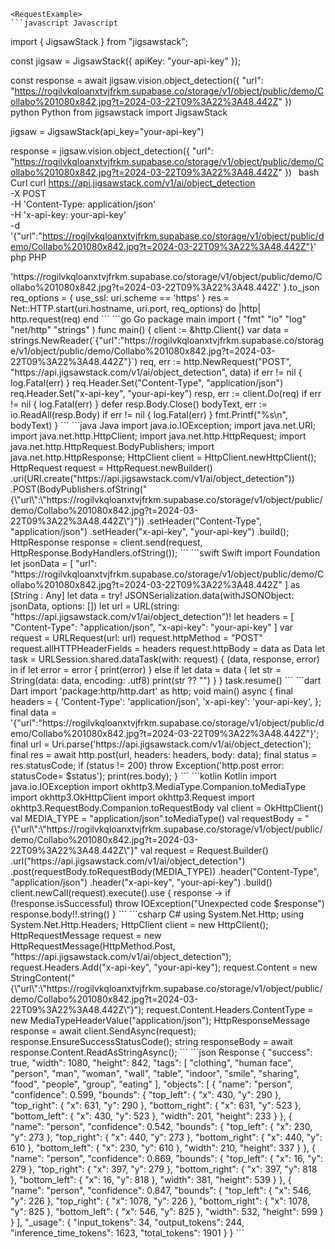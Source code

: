
    <RequestExample>
    ```javascript Javascript
import { JigsawStack } from "jigsawstack";

const jigsaw = JigsawStack({ apiKey: "your-api-key" });

const response = await jigsaw.vision.object_detection({
      "url": "https://rogilvkqloanxtvjfrkm.supabase.co/storage/v1/object/public/demo/Collabo%201080x842.jpg?t=2024-03-22T09%3A22%3A48.442Z"
})
    ```
    ```python Python
from jigsawstack import JigsawStack

jigsaw = JigsawStack(api_key="your-api-key")

response = jigsaw.vision.object_detection({
      "url": "https://rogilvkqloanxtvjfrkm.supabase.co/storage/v1/object/public/demo/Collabo%201080x842.jpg?t=2024-03-22T09%3A22%3A48.442Z"
})
    ```
    ```bash Curl
curl https://api.jigsawstack.com/v1/ai/object_detection \
 -X POST \
 -H 'Content-Type: application/json' \
 -H 'x-api-key: your-api-key' \
 -d '{"url":"https://rogilvkqloanxtvjfrkm.supabase.co/storage/v1/object/public/demo/Collabo%201080x842.jpg?t=2024-03-22T09%3A22%3A48.442Z"}'
    ```
    ```php PHP
<?php
$ch = curl_init();
curl_setopt($ch, CURLOPT_URL, 'https://api.jigsawstack.com/v1/ai/object_detection');
curl_setopt($ch, CURLOPT_RETURNTRANSFER, true);
curl_setopt($ch, CURLOPT_CUSTOMREQUEST, 'POST');
curl_setopt($ch, CURLOPT_HTTPHEADER, [
    'Content-Type: application/json',
    'x-api-key: your-api-key',
]);
curl_setopt($ch, CURLOPT_POSTFIELDS, '{"url":"https://rogilvkqloanxtvjfrkm.supabase.co/storage/v1/object/public/demo/Collabo%201080x842.jpg?t=2024-03-22T09%3A22%3A48.442Z"}');

$response = curl_exec($ch);

curl_close($ch);

    ```
    ```ruby Ruby
require 'net/http'
require 'json'

uri = URI('https://api.jigsawstack.com/v1/ai/object_detection')
req = Net::HTTP::Post.new(uri)
req.content_type = 'application/json'
req['x-api-key'] = 'your-api-key'

req.body = {
  'url' => 'https://rogilvkqloanxtvjfrkm.supabase.co/storage/v1/object/public/demo/Collabo%201080x842.jpg?t=2024-03-22T09%3A22%3A48.442Z'
}.to_json

req_options = {
  use_ssl: uri.scheme == 'https'
}
res = Net::HTTP.start(uri.hostname, uri.port, req_options) do |http|
  http.request(req)
end

    ```
    ```go Go
package main

import (
	"fmt"
	"io"
	"log"
	"net/http"
	"strings"
)

func main() {
	client := &http.Client{}
	var data = strings.NewReader(`{"url":"https://rogilvkqloanxtvjfrkm.supabase.co/storage/v1/object/public/demo/Collabo%201080x842.jpg?t=2024-03-22T09%3A22%3A48.442Z"}`)
	req, err := http.NewRequest("POST", "https://api.jigsawstack.com/v1/ai/object_detection", data)
	if err != nil {
		log.Fatal(err)
	}
	req.Header.Set("Content-Type", "application/json")
	req.Header.Set("x-api-key", "your-api-key")
	resp, err := client.Do(req)
	if err != nil {
		log.Fatal(err)
	}
	defer resp.Body.Close()
	bodyText, err := io.ReadAll(resp.Body)
	if err != nil {
		log.Fatal(err)
	}
	fmt.Printf("%s\n", bodyText)
}

    ```
    ```java Java
import java.io.IOException;
import java.net.URI;
import java.net.http.HttpClient;
import java.net.http.HttpRequest;
import java.net.http.HttpRequest.BodyPublishers;
import java.net.http.HttpResponse;

HttpClient client = HttpClient.newHttpClient();

HttpRequest request = HttpRequest.newBuilder()
    .uri(URI.create("https://api.jigsawstack.com/v1/ai/object_detection"))
    .POST(BodyPublishers.ofString("{\"url\":\"https://rogilvkqloanxtvjfrkm.supabase.co/storage/v1/object/public/demo/Collabo%201080x842.jpg?t=2024-03-22T09%3A22%3A48.442Z\"}"))
    .setHeader("Content-Type", "application/json")
    .setHeader("x-api-key", "your-api-key")
    .build();

HttpResponse<String> response = client.send(request, HttpResponse.BodyHandlers.ofString());

    ```
    ```swift Swift
import Foundation

let jsonData = [
    "url": "https://rogilvkqloanxtvjfrkm.supabase.co/storage/v1/object/public/demo/Collabo%201080x842.jpg?t=2024-03-22T09%3A22%3A48.442Z"
] as [String : Any]
let data = try! JSONSerialization.data(withJSONObject: jsonData, options: [])

let url = URL(string: "https://api.jigsawstack.com/v1/ai/object_detection")!
let headers = [
    "Content-Type": "application/json",
    "x-api-key": "your-api-key"
]

var request = URLRequest(url: url)
request.httpMethod = "POST"
request.allHTTPHeaderFields = headers
request.httpBody = data as Data

let task = URLSession.shared.dataTask(with: request) { (data, response, error) in
    if let error = error {
        print(error)
    } else if let data = data {
        let str = String(data: data, encoding: .utf8)
        print(str ?? "")
    }
}

task.resume()

    ```
    ```dart Dart
import 'package:http/http.dart' as http;

void main() async {
  final headers = {
    'Content-Type': 'application/json',
    'x-api-key': 'your-api-key',
  };

  final data = '{"url":"https://rogilvkqloanxtvjfrkm.supabase.co/storage/v1/object/public/demo/Collabo%201080x842.jpg?t=2024-03-22T09%3A22%3A48.442Z"}';

  final url = Uri.parse('https://api.jigsawstack.com/v1/ai/object_detection');

  final res = await http.post(url, headers: headers, body: data);
  final status = res.statusCode;
  if (status != 200) throw Exception('http.post error: statusCode= $status');

  print(res.body);
}

    ```
    ```kotlin Kotlin
import java.io.IOException
import okhttp3.MediaType.Companion.toMediaType
import okhttp3.OkHttpClient
import okhttp3.Request
import okhttp3.RequestBody.Companion.toRequestBody

val client = OkHttpClient()

val MEDIA_TYPE = "application/json".toMediaType()

val requestBody = "{\"url\":\"https://rogilvkqloanxtvjfrkm.supabase.co/storage/v1/object/public/demo/Collabo%201080x842.jpg?t=2024-03-22T09%3A22%3A48.442Z\"}"

val request = Request.Builder()
  .url("https://api.jigsawstack.com/v1/ai/object_detection")
  .post(requestBody.toRequestBody(MEDIA_TYPE))
  .header("Content-Type", "application/json")
  .header("x-api-key", "your-api-key")
  .build()

client.newCall(request).execute().use { response ->
  if (!response.isSuccessful) throw IOException("Unexpected code $response")
  response.body!!.string()
}

    ```
    ```csharp C#
using System.Net.Http;
using System.Net.Http.Headers;

HttpClient client = new HttpClient();

HttpRequestMessage request = new HttpRequestMessage(HttpMethod.Post, "https://api.jigsawstack.com/v1/ai/object_detection");

request.Headers.Add("x-api-key", "your-api-key");

request.Content = new StringContent("{\"url\":\"https://rogilvkqloanxtvjfrkm.supabase.co/storage/v1/object/public/demo/Collabo%201080x842.jpg?t=2024-03-22T09%3A22%3A48.442Z\"}");
request.Content.Headers.ContentType = new MediaTypeHeaderValue("application/json");

HttpResponseMessage response = await client.SendAsync(request);
response.EnsureSuccessStatusCode();
string responseBody = await response.Content.ReadAsStringAsync();

    ```
    </RequestExample>
    <ResponseExample>
    ```json Response
{
      "success": true,
      "width": 1080,
      "height": 842,
      "tags": [
            "clothing",
            "human face",
            "person",
            "man",
            "woman",
            "wall",
            "table",
            "indoor",
            "smile",
            "sharing",
            "food",
            "people",
            "group",
            "eating"
      ],
      "objects": [
            {
                  "name": "person",
                  "confidence": 0.599,
                  "bounds": {
                        "top_left": {
                              "x": 430,
                              "y": 290
                        },
                        "top_right": {
                              "x": 631,
                              "y": 290
                        },
                        "bottom_right": {
                              "x": 631,
                              "y": 523
                        },
                        "bottom_left": {
                              "x": 430,
                              "y": 523
                        },
                        "width": 201,
                        "height": 233
                  }
            },
            {
                  "name": "person",
                  "confidence": 0.542,
                  "bounds": {
                        "top_left": {
                              "x": 230,
                              "y": 273
                        },
                        "top_right": {
                              "x": 440,
                              "y": 273
                        },
                        "bottom_right": {
                              "x": 440,
                              "y": 610
                        },
                        "bottom_left": {
                              "x": 230,
                              "y": 610
                        },
                        "width": 210,
                        "height": 337
                  }
            },
            {
                  "name": "person",
                  "confidence": 0.869,
                  "bounds": {
                        "top_left": {
                              "x": 16,
                              "y": 279
                        },
                        "top_right": {
                              "x": 397,
                              "y": 279
                        },
                        "bottom_right": {
                              "x": 397,
                              "y": 818
                        },
                        "bottom_left": {
                              "x": 16,
                              "y": 818
                        },
                        "width": 381,
                        "height": 539
                  }
            },
            {
                  "name": "person",
                  "confidence": 0.847,
                  "bounds": {
                        "top_left": {
                              "x": 546,
                              "y": 226
                        },
                        "top_right": {
                              "x": 1078,
                              "y": 226
                        },
                        "bottom_right": {
                              "x": 1078,
                              "y": 825
                        },
                        "bottom_left": {
                              "x": 546,
                              "y": 825
                        },
                        "width": 532,
                        "height": 599
                  }
            }
      ],
      "_usage": {
            "input_tokens": 34,
            "output_tokens": 244,
            "inference_time_tokens": 1623,
            "total_tokens": 1901
      }
}
    ```
    </ResponseExample>
    
    